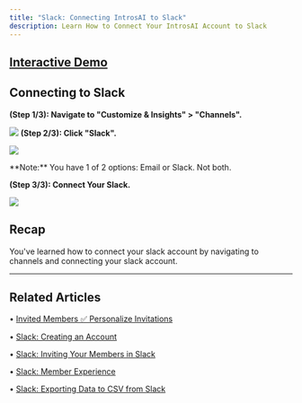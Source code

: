 ```yaml
---
title: "Slack: Connecting IntrosAI to Slack"
description: Learn How to Connect Your IntrosAI Account to Slack
---
```


[Interactive Demo](https://intros-ai.navattic.com/z8oi03qo)
-----------------------------------------------------------

## Connecting to Slack

**(Step 1/3): Navigate to "Customize & Insights" > "Channels".**

![](/images/introsai-slack1.png)
**(Step 2/3): Click "Slack".**

![](/images/introsai-slack2.png)

<Note>
**Note:** You have 1 of 2 options: Email or Slack. Not both.
</Note>

**(Step 3/3): Connect Your Slack.**

![](/images/introsai-slack3.png)

Recap
-----

You've learned how to connect your slack account by navigating to channels and connecting your slack account.

* * *

## Related Articles

• [Invited Members ✅ Personalize Invitations](/getting-started/invited-members)

• [Slack: Creating an Account](/setting-up-slack/creating-an-account)

• [Slack: Inviting Your Members in Slack](/setting-up-slack/invite-members)

• [Slack: Member Experience](/setting-up-slack/member-experience)

• [Slack: Exporting Data to CSV from Slack](/setting-up-slack/exporting-data)

